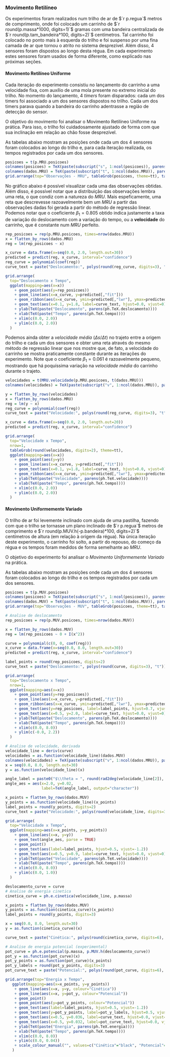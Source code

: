 ### Movimento Retilíneo

Os experimentos foram realizados num trilho de ar de $`r p.regua`$ metros de comprimento, onde foi colocado um carrinho de $`r round(p.massa*1000, digits=1)`$ gramas com uma bandeira centralizada de $`r round(p.tam_bandeira*100, digits=2)`$ centímetros. Tal carrinho foi colocado no ponto mais à esquerda do trilho e foi suspenso por uma fina camada de ar que tornou o atrito no sistema desprezível. Além disso, 4 sensores foram dispostos ao longo desta régua. Em cada experimento estes sensores foram usados de forma diferente, como explicado nas próximas seções.

#### Movimento Retilíneo Uniforme

Cada iteração do experimento consistiu no lançamento do carrinho a uma velocidade fixa, com auxílio de uma mola presente no extremo inicial do trilho. No momento do lançamento, 4 *timers* foram disparados: cada um dos timers foi associado a um dos sensores dispostos no trilho. Cada um dos timers parava quando a bandeira do carrinho adentrasse a região de detecção do sensor.

O objetivo do movimento foi analisar o Movimento Retilíneo Uniforme na prática. Para isso, o trilho foi cuidadosamente ajustado de forma com que sua inclinação em relação ao chão fosse desprezível.

As tabelas abaixo mostram as posições onde cada um dos 4 sensores foram colocados ao longo do trilho e, para cada iteração realizada, os tempos registrados por cada um dos sensores.

```r
posicoes = t(p.MRU.posicoes)
colnames(posicoes) = TeX(paste(subscript("s", 1:ncol(posicoes)), parens(ph.TeX.deslocamento)))
colnames(dados.MRU) = TeX(paste(subscript("t", 1:ncol(dados.MRU)), parens(ph.TeX.tempo)))
grid.arrange(top="Observações - MRU", tableGrob(posicoes, theme=tt), tableGrob(dados.MRU, theme=tt))
```

No gráfico abaixo é possível visualizar cada uma das observações obtidas. Além disso, é possível notar que a distribuição das observações lembra uma reta, o que condiz com a natureza do *MRU*. Mais espeficamente, uma reta que descrevesse razoavelmente bem um *MRU* a partir das observações dadas foi gerada a partir do método de regressão linear. Podemos notar que o coeficiente $\beta_1 = 0.805$ obtido indica justamente a taxa de variação do deslocamento com a variação do tempo, ou a **velocidade** do carrinho, que é constante num *MRU* perfeito.

```r
rep_posicoes = rep(p.MRU.posicoes, times=nrow(dados.MRU))
x = flatten_by_rows(dados.MRU)
reg = lm(rep_posicoes ~ x)

x_curve = data.frame(x=seq(0.0, 2.0, length.out=30))
predicted = predict(reg, x_curve, interval="confidence")
reg_curve = polynomial(coef(reg))
curve_text = paste("Deslocamento:", polys(round(reg_curve, digits=3), "t"))

grid.arrange(
  top="Deslocamento x Tempo",
  ggplot(mapping=aes(x=x)) 
    + geom_point(aes(y=rep_posicoes))
    + geom_line(aes(x=x_curve, y=predicted[,"fit"]))
    + geom_ribbon(aes(x=x_curve, ymin=predicted[,"lwr"], ymax=predicted[,"upr"]), alpha=0.15)
    + geom_text(aes(x=0.1, y=1.8, label=curve_text, hjust=0.0, vjust=0), parse=TRUE)
    + ylab(TeX(paste("Deslocamento", parens(ph.TeX.deslocamento))))
    + xlab(TeX(paste("Tempo", parens(ph.TeX.tempo))))
    + xlim(c(0.0, 2.0))
    + ylim(c(0.0, 2.0))
  )
```

Podemos ainda obter a *velocidade média* ($\Delta s / \Delta t$) no trajeto entre a origem do trilho e cada um dos sensores e obter uma reta através do mesmo método de regressão linear que nos mostre que, de fato, a velocidade do carrinho se mostra praticamente constante durante as iterações do experimento. Note que o coeficiente $\beta_1 = 0.061$ é razoavelmente pequeno, mostrando que há poquíssima variação na *velocidade média* do carrinho durante o trajeto.

```r
velocidades = t(MRU.velocidade(p.MRU.posicoes, t(dados.MRU)))
colnames(velocidades) = TeX(paste(subscript("v", 1:ncol(dados.MRU)), parens(ph.TeX.velocidade)))

y = flatten_by_rows(velocidades)
x = flatten_by_rows(dados.MRU)
reg = lm(y ~ x)
reg_curve = polynomial(coef(reg))
curve_text = paste("Velocidade:", polys(round(reg_curve, digits=3), "t"))

x_curve = data.frame(x=seq(0.0, 2.0, length.out=20))
predicted = predict(reg, x_curve, interval="confidence") 

grid.arrange(
  top="Velocidade x Tempo",
  nrow=1,
  tableGrob(round(velocidades, digits=2), theme=tt),
  ggplot(mapping=aes(x=x)) 
    + geom_point(aes(y=y))
    + geom_line(aes(x=x_curve, y=predicted[,"fit"]))
    + geom_text(aes(x=0.1, y=1.8, label=curve_text, hjust=0.0, vjust=0), parse=TRUE)
    + geom_ribbon(aes(x=x_curve, ymin=predicted[,"lwr"], ymax=predicted[,"upr"]), alpha=0.15)
    + ylab(TeX(paste("Velocidade", parens(ph.TeX.velocidade))))
    + xlab(TeX(paste("Tempo", parens(ph.TeX.tempo))))
    + xlim(c(0.0, 2.0))
    + ylim(c(0.0, 2.0))
  )
```

#### Movimento Uniformemente Variado

O trilho de ar foi levemente inclinado com ajuda de uma pastilha, fazendo com que o trilho se tornasse um plano inclinado de $`r p.regua`$ metros de comprimento e $`r round(p.MUV.h(-p.bandeira)*100, digits=2)`$ centímetros de altura (em relação à origem da régua). Na única iteração deste experimento, o carrinho foi solto, a partir do repouso, do começo da régua e os tempos foram medidos de forma semelhante ao *MRU*.

O objetivo do experimento foi analisar o *Movimento Uniformemente Variado* na prática.

As tabelas abaixo mostram as posições onde cada um dos 4 sensores foram colocados ao longo do trilho e os tempos registrados por cada um dos sensores.

```r
posicoes = t(p.MUV.posicoes)
colnames(posicoes) = TeX(paste(subscript("s", 1:ncol(posicoes)), parens(ph.TeX.deslocamento)))
colnames(dados.MUV) = TeX(paste(subscript("t", 1:ncol(dados.MUV)), parens(ph.TeX.tempo)))
grid.arrange(top="Observações - MUV", tableGrob(posicoes, theme=tt), tableGrob(dados.MUV, theme=tt))
```

```r
# Analise de deslocamento
rep_posicoes = rep(p.MUV.posicoes, times=nrow(dados.MUV))

x = flatten_by_rows(dados.MUV)
reg = lm(rep_posicoes ~ 0 + I(x^2))

curve = polynomial(c(0, 0, coef(reg)))
x_curve = data.frame(x=seq(0.0, 8.0, length.out=30))
predicted = predict(reg, x_curve, interval="confidence")

label_points = round(rep_posicoes, digits=2)
curve_text = paste("Deslocamento:", polys(round(curve, digits=3), "t"))

grid.arrange(
  top="Deslocamento x Tempo",
  nrow=1,
  ggplot(mapping=aes(x=x)) 
    + geom_point(aes(y=rep_posicoes))
    + geom_line(aes(x=x_curve, y=predicted[,"fit"]))
    + geom_ribbon(aes(x=x_curve, ymin=predicted[,"lwr"], ymax=predicted[,"upr"]), alpha=0.15)
    + geom_text(aes(y=rep_posicoes, label=label_points, hjust=0.7, vjust=-1.4))
    + geom_text(aes(x=0.5, y=2.0, label=curve_text, hjust=0.0, vjust=0), parse=TRUE)
    + ylab(TeX(paste("Deslocamento", parens(ph.TeX.deslocamento))))
    + xlab(TeX(paste("Tempo", parens(ph.TeX.tempo))))
    + xlim(c(0.0, 8.0))
    + ylim(c(-0.0, 2.2))
  )
```

```r
# Analise de velocidade, derivada
velocidade_line = deriv(curve)
velocidades = as.function(velocidade_line)(dados.MUV)
colnames(velocidades) = TeX(paste(subscript("v", 1:ncol(dados.MRU)), parens(ph.TeX.velocidade)))
x = seq(0.0, 8.0, length.out=30)
y = as.function(velocidade_line)(x)

angle_label = paste0("$\\theta = ", round(rad2deg(velocidade_line[2]), digits=2), "°$")
angle_aes = aes(x=2.0, y=0.02, 
                label=TeX(angle_label, output="character"))

x_points = flatten_by_rows(dados.MUV)
y_points = as.function(velocidade_line)(x_points)
label_points = round(y_points, digits=2)
curve_text = paste("Velocidade:", polys(round(velocidade_line, digits=3), "t"))

grid.arrange(
  top="Velocidade x Tempo",
  ggplot(mapping=aes(x=x_points, y=y_points)) 
    + geom_line(aes(x=x, y=y))
    + geom_text(angle_aes, parse = TRUE)
    + geom_point()
    + geom_text(aes(label=label_points, hjust=0.5, vjust=-1.2))
    + geom_text(aes(x=0.5, y=0.9, label=curve_text, hjust=0.0, vjust=0), parse=TRUE)
    + ylab(TeX(paste("Velocidade", parens(ph.TeX.velocidade))))
    + xlab(TeX(paste("Tempo", parens(ph.TeX.tempo))))
    + xlim(c(0.0, 8.0))
    + ylim(c(0.0, 1.0))
  )
```


```r
deslocamento_curve = curve
# Analise de energia cinetica
cinetica_curve = ph.e.cinetica(velocidade_line, p.massa)

x_points = flatten_by_rows(dados.MUV)
y_points = as.function(cinetica_curve)(x_points)
label_points = round(y_points, digits=3)

x = seq(0.0, 8.0, length.out=30)
y = as.function(cinetica_curve)(x)

curve_text = paste("Cinética:", polys(round(cinetica_curve, digits=6), "t"))

# Analise de energia potencial (experimental)
pot_curve = ph.e.potencial(p.massa, p.MUV.h(deslocamento_curve))
pot_y = as.function(pot_curve)(x)
pot_y_points = as.function(pot_curve)(x_points)
pot_y_labels = round(pot_y_points, digits=3)
pot_curve_text = paste("Potencial:", polys(round(pot_curve, digits=6), "t"))

grid.arrange(top="Energia x Tempo", 
   ggplot(mapping=aes(x=x_points, y=y_points)) 
    + geom_line(aes(x=x, y=y, colour="Cinética"))
    + geom_line(aes(x=x, y=pot_y, colour="Potencial"))
    + geom_point()
    + geom_point(aes(y=pot_y_points, colour="Potencial"))
    + geom_text(aes(label=label_points, hjust=0.5, vjust=-1.2))
    + geom_text(aes(y=pot_y_points, label=pot_y_labels, hjust=0.5, vjust=-1.2, colour="Potencial"))
    + geom_text(aes(x=0.5, y=0.036, label=curve_text, hjust=0.0, vjust=0), parse=TRUE)
    + geom_text(aes(x=0.5, y=0.032, label=pot_curve_text, hjust=0.0, vjust=0, colour="Potencial"), parse=TRUE)
    + ylab(TeX(paste("Energia", parens(ph.TeX.energia))))
    + xlab(TeX(paste("Tempo", parens(ph.TeX.tempo))))
    + xlim(c(0.0, 8.0))
    + ylim(c(0.0, 0.04))
    + scale_colour_manual("", values=c("Cinética"="black", "Potencial"="red"))
   )
```
